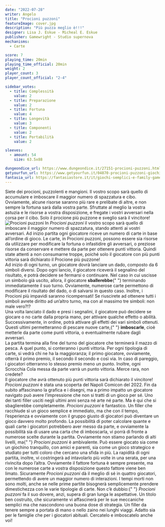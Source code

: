 ```yaml
---
date: "2022-07-28"
writer: Angelo
title: "Procioni puzzoni"
featureImage: cover.jpg
description: "Più puzza meglio è!!!"
designer: Lisa J. Eskue - Micheal E. Eskue
publisher: Gamewright - Studio supernova
mechanisms:
  - Carte

score: 7
playing_time: 20min
playing_time_official: 20min
weight: 2
player_count: 3
player_count_official: "2-4"

sidebar_votes:
  - title: Complessità
    value: 2
  - title: Preparazione
    value: 2
  - title: Fortuna
    value: 4
  - title: Longevità
    value: 3
  - title: Componenti
    value: 2
  - title: Portabilità
    value: 2

sleeves:
  - amount: 54
    size: 63.5x88

dungeondice_url: https://www.dungeondice.it/27151-procioni-puzzoni.html
getyourfun_url: https://www.getyourfun.it/04870-procioni-puzzoni-giochi-di-carte.html
fantasia_url: https://fantasiastore.it/it/giochi-semplici-e-family-games/14508-procioni-puzzoni.html
---
```


<Setting>
  Siete dei procioni, puzzolenti e mangioni. Il vostro scopo sarà quello di
  accumulare e imboscare il maggior numero di spazzatura e cibo. Ovviamente,
  alcune risorse saranno più rare e prelibate di altre, e non sempre la fortuna
  sarà dalla vostra parte. Sfruttate al meglio la vostra astuzia e le risorse a
  vostra disposizione, e fregate i vostri avversari nella corsa per il cibo.
  Solo il procione più puzzone e sveglio sarà il vincitore!
</Setting>

<img src="./game1.jpg" alt="Procioni puzzoni" />

<Rules>
  In <em>Procioni puzzoni</em> il vostro scopo sarà quello di imboscare il
  maggior numero di spazzatura, stando attenti ai vostri avversari. Ad inizio
  partita ogni giocatore riceve un numero di carte in base all’ordine di gioco.
  Le carte, in Procioni puzzoni, possono essere sia risorse da utilizzare per
  modificare la fortuna o infastidire gli avversari, o preziose risorse da
  conservare e mettere da parte per ottenere punti vittoria. Quindi state
  attenti a non consumarne troppe, poiché solo il giocatore con più punti
  vittoria sarà dichiarato il Procione più puzzone!
  <br />
  Ad inizio di ogni turno, un giocatore dovrà lanciare un dado, composto da 6
  simboli diversi. Dopo ogni lancio, il giocatore riceverà il segnalino del
  risultato, e potrà decidere se fermarsi o continuare. Nel caso in cui uscisse
  un simbolo già uscito, allora, il giocatore <strong>sballerebbe</strong>{" "}
  terminando immediatamente il suo turno. Ovviamente, numerose carte permettono
  di modificare il risultato del dado, o di salvarsi in questo caso. Inoltre, i
  Procioni più impavidi saranno ricompensati! Se riuscirete ad ottenere tutti i
  simboli avrete diritto ad un’altro turno, ma con al massimo tre simboli: non
  male vero?!?
  <br />
  Una volta lanciato il dado e presi i segnalini, il giocatore può decidere se
  giocare o no carte dalla propria mano, per attivare qualche effetto o abilità.
  Successivamente, in ordine, potrà attivare gli effetti dei vari simboli
  ottenuti. Questi ultimi permetteranno di pescare nuove carte,{" "}
  <strong>imboscarle</strong>, cioè metterle da parte come punti vittoria, o
  eventualmente rubare dagli avversari.
  <br />
  La partita termina alla fine del turno del giocatore che terminerà il mazzo di
  pesca. A quel punto, si conteranno i punti vittoria. Per ogni tipologia di
  carte, si vedrà chi ne ha la maggioranza; il primo giocatore, ovviamente,
  otterrà il primo premio, il secondo il secondo e così via. In caso di
  pareggio, i giocatori otterranno lo stesso premio meno un punto. Inoltre, ogni
  Scrocchia Cola messa da parte varrà un punto vittoria. Merce rara, non
  credete?
  <br />
  Il giocatore che avrà ottenuto più punti vittoria sarà dichiarato il
  vincitore!
</Rules>

<Feedback>
  <em>Procioni puzzoni</em> è stata una scoperta del Napoli Comicon del 2022.
  Fin da subito affascinano la grafica e i disegni, ma a primo impatto un
  giocatore navigato può avere l’impressione che non si tratti di un gioco per
  sé. Uno dei tanti filler usciti negli ultimi anni senza né arte né parte. Ma è
  qui che si sbaglierebbe completamente. <em>Procioni puzzoni</em> è fantastico.
  Un filler che racchiude sì un gioco semplice e immediato, ma che con il tempo,
  l’esperienza e ovviamente con il gruppo giusto di giocatori può diventare un
  gioco davvero molto profondo. La possibilità di poter calcolare quante e quali
  carte i giocatori potrebbero aver messo da parte, e ovviamente la possibilità
  sia di usare una carta che di imboscarla, vi porrà di fronte a numerose scelte
  durante la partita. Ovviamente non stiamo parlando di alti livelli, ma{" "}
  <em>Procioni puzzoni</em> è ambivalente. Può essere giocato sia come un
  giochino tranquillo, con amici e parenti, sia come un gioco strategico e
  studiato per tutti coloro che cercano una sfida in più. La rapidità di ogni
  partita, inoltre, vi costringerà ad intavolarlo più volte in una serata, per
  una rivincita dopo l’altra. Ovviamente il fattore fortuna è sempre presente,
  ma con le numerose carte a vostra disposizione questo fattore viene ben
  limato. Sicuramente <em>Procioni puzzoni</em> dà il meglio di sé in quattro
  giocatori, permettendo di avere un maggior numero di interazioni. I tempi
  morti non sono molti, anche se nelle prime partite bisognerà semplicemente
  prendere dimestichezza con le varie tipologie di carte. Non c’è dubbio:{" "}
  <em>Procioni puzzoni</em> fa il suo dovere, anzi, supera di gran lunga le
  aspettative. Un titolo ben costruito, che sicuramente vi affascinerà per le
  sue meccaniche semplici ma che nascondono una buona dose di strategia. Un
  filler da tenere sempre a portata di mano o nello zaino nei lunghi viaggi.
  Adatto sia per le famiglie che per i giocatori abituali. Cercatelo e
  imboscatelo anche voi!
</Feedback>

<Instagram id="CgjXv31jZlU" />
